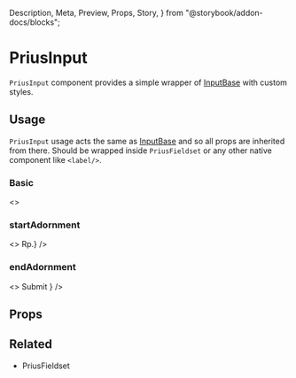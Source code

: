   Description,
  Meta,
  Preview,
  Props,
  Story,
} from "@storybook/addon-docs/blocks";


<Meta
  component={PriusInput}
  id="Components|PriusInput"
  title="Components|PriusInput"
/>

# PriusInput

`PriusInput` component provides a simple wrapper of [InputBase](https://material-ui.com/api/input-base/#inputbase-api) with custom styles.

## Usage

`PriusInput` usage acts the same as [InputBase](https://material-ui.com/api/input-base/#inputbase-api) and so all props are inherited from there. Should be wrapped inside `PriusFieldset` or any other native component like `<label/>`.

### Basic

<Preview>
  <Story name="Basic">
    <>
      <PriusFieldset inputId="min-buyer" label="Min. Pembelian">
        <PriusInput
          name="name"
          type="text"
          id="min-buyer"
          placeholder="50,000"
        />
      </PriusFieldset>
    </>
  </Story>
</Preview>

### startAdornment

<Preview>
  <Story name="StartAdornment">
    <>
      <PriusFieldset inputId="min-buyer" label="Min. Pembelian">
        <PriusInput
          name="name"
          type="text"
          id="min-buyer"
          placeholder="50,000"
          startAdornment={<InputAdornment position="start">Rp.</InputAdornment>}
        />
      </PriusFieldset>
    </>
  </Story>
</Preview>

### endAdornment

<Preview>
  <Story name="EndAdornment">
    <>
      <PriusFieldset inputId="min-buyer" label="Min. Pembelian">
        <PriusInput
          name="name"
          type="text"
          id="min-buyer"
          placeholder="50,000"
          endAdornment={
            <Button variant="contained" style={{ borderRadius: 0 }}>
              Submit
            </Button>
          }
        />
      </PriusFieldset>
    </>
  </Story>
</Preview>

## Props

<Props of={PriusInput} />

## Related

- <LinkTo kind="Components|PriusFieldset">PriusFieldset</LinkTo>
